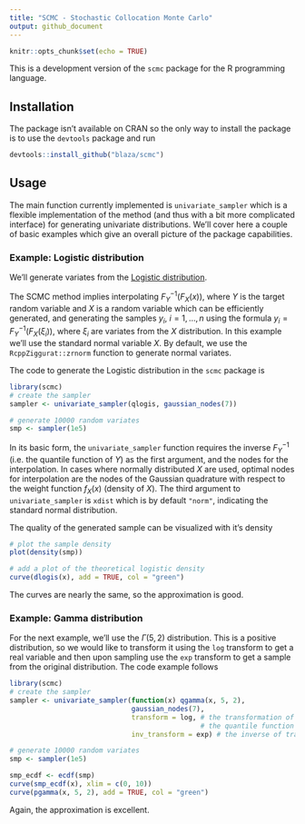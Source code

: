 ```yaml
---
title: "SCMC - Stochastic Collocation Monte Carlo"
output: github_document
---
```


```r
knitr::opts_chunk$set(echo = TRUE)
```

This is a development version of the `scmc` package for the R programming
language.

## Installation

The package isn't available on CRAN so the only way to install the package is to
use the `devtools` package and run

```r
devtools::install_github("blaza/scmc")
```

## Usage

The main function currently implemented is `univariate_sampler` which is a
flexible implementation of the method (and thus with a bit more complicated
interface) for generating univariate distributions.
We'll cover here a couple of basic examples which give an overall picture of the
package capabilities.

### Example: Logistic distribution

We'll generate variates from the [Logistic distribution](https://en.wikipedia.org/wiki/Logistic_distribution).

The SCMC method implies interpolating $F_Y^{-1}(F_X(x))$, where $Y$ is the
target random variable and $X$ is a random variable which can be efficiently
generated, and generating the samples $y_i,\ i=1,\dots,n$ using the formula
$y_i = F_Y^{-1}(F_X(\xi_i))$, where $\xi_i$ are variates from the $X$ distribution.
In this example we'll use the standard normal variable $X$. By default, we use
the `RcppZiggurat::zrnorm` function to generate normal variates.

The code to generate the Logistic distribution in the `scmc` package is

```r
library(scmc)
# create the sampler
sampler <- univariate_sampler(qlogis, gaussian_nodes(7))

# generate 10000 random variates
smp <- sampler(1e5)
```

In its basic form, the `univariate_sampler` function requires the inverse $F_Y^{-1}$ (i.e. the quantile function of $Y$) as the first argument, and the nodes for the interpolation. In cases where normally distributed $X$ are used, optimal nodes for interpolation are the nodes of the Gaussian quadrature with respect to the weight function $f_X(x)$ (density of $X$). The third argument to `univariate_sampler` is `xdist` which is by default `"norm"`, indicating the standard normal distribution.

The quality of the generated sample can be visualized with it's density
```r
# plot the sample density
plot(density(smp))

# add a plot of the theoretical logistic density
curve(dlogis(x), add = TRUE, col = "green")
```

The curves are nearly the same, so the approximation is good.

### Example: Gamma distribution

For the next example, we'll use the $\Gamma(5,2)$ distribution. This is a positive distribution, so we would like to transform it using the `log` transform to get a real variable and then upon sampling use the `exp` transform to get a sample from the original distribution. The code example follows

```r
library(scmc)
# create the sampler
sampler <- univariate_sampler(function(x) qgamma(x, 5, 2),
                              gaussian_nodes(7),
                              transform = log, # the transformation of
                                               # the quantile function
                              inv_transform = exp) # the inverse of transform

# generate 10000 random variates
smp <- sampler(1e5)
```
```r
smp_ecdf <- ecdf(smp)
curve(smp_ecdf(x), xlim = c(0, 10))
curve(pgamma(x, 5, 2), add = TRUE, col = "green")
```

Again, the approximation is excellent.
